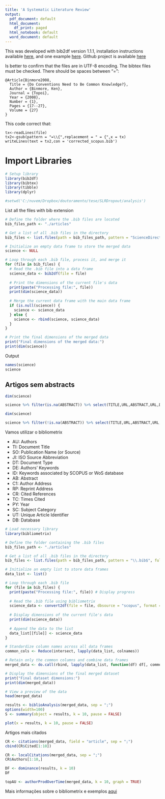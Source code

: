 ---
title: 'A Systematic Literature Review'
output:
  pdf_document: default
  html_document:
    df_print: paged
  html_notebook: default
  word_document: default
---
This was developed with bib2df version 1.1.1, installation instructions available [here][1], 
and one example [here][2]. Github project is available [here][3]

[1]: https://docs.ropensci.org/bib2df/
[2]: https://docs.ropensci.org/bib2df/articles/bib2df.html
[3]: https://github.com/ropensci/bib2df

Is better to confirm that the files are in UTF-8 encoding. 
The bibtex files must be checked. There should be spaces between "=":
```
@Article{Binmore2008,
  Title = {Do Conventions Need to Be Common Knowledge?},
  Author = {Binmore, Ken},
  Journal = {Topoi},
  Year = {2008},
  Number = {1},
  Pages = {17--27},
  Volume = {27}
}
```
This code correct that:
```
tx<-readLines(file)
tx2<-gsub(pattern = "=\\{",replacement = " = {",x = tx)
writeLines(text = tx2,con = 'corrected_scopus.bib')

```

# Import Libraries

```{r message=FALSE, warning=FALSE}
# Setup library
library(bib2df)
library(bibtex)
library(tibble)
library(dplyr)

#setwd('C:/nuvem/Dropbox/doutoramento/tese/SLRDropout/analysis')
```

List all the files with bib extension
```{r}
# Define the folder where the .bib files are located
bib_files_path <- "./articles"

# Get a list of all .bib files in the directory
bib_files <- list.files(path = bib_files_path, pattern = "ScienceDirect.*\\.bib$", full.names = TRUE)

# Initialize an empty data frame to store the merged data
science <- NULL

# Loop through each .bib file, process it, and merge it
for (file in bib_files) {
  # Read the .bib file into a data frame
  science_data <- bib2df(file = file)
  
  # Print the dimensions of the current file's data
  print(paste("Processing file:", file))
  print(dim(science_data))
  
  # Merge the current data frame with the main data frame
  if (is.null(science)) {
    science <- science_data
  } else {
    science <- rbind(science, science_data)
  }
}

# Print the final dimensions of the merged data
print("Final dimensions of the merged data:")
print(dim(science))
```
Output
```{r}
names(science)
science
```

## Artigos sem abstracts

```{r}
dim(science)

science %>% filter(is.na(ABSTRACT)) %>% select(TITLE,URL,ABSTRACT,URL,DOI)

```

```{r}
dim(science)

science %>% filter(!is.na(ABSTRACT)) %>% select(TITLE,URL,ABSTRACT,URL,DOI)

```

Vamos utilizar o bibliometrix

* AU: Authors
* TI: Document Title
* SO: Publication Name (or Source)
* JI: ISO Source Abbreviation
* DT: Document Type
* DE: Authors' Keywords
* ID: Keywords associated by SCOPUS or WoS database
* AB: Abstract
* C1: Author Address
* RP: Reprint Address
* CR: Cited References
* TC: Times Cited
* PY: Year
* SC: Subject Category
* UT: Unique Article Identifier
* DB: Database


```{r}
# Load necessary library
library(bibliometrix)

# Define the folder containing the .bib files
bib_files_path <- "./articles"

# Get a list of all .bib files in the directory
bib_files <- list.files(path = bib_files_path, pattern = "\\.bib$", full.names = TRUE)

# Initialize an empty list to store data frames
data_list <- list()

# Loop through each .bib file
for (file in bib_files) {
  print(paste("Processing file:", file)) # Display progress
  
  # Read the .bib file using bibliometrix
  science_data <- convert2df(file = file, dbsource = "scopus", format = "bibtex")
  
  # Display dimensions of the current file's data
  print(dim(science_data))
  
  # Append the data to the list
  data_list[[file]] <- science_data
}

# Standardize column names across all data frames
common_cols <- Reduce(intersect, lapply(data_list, colnames))

# Retain only the common columns and combine data frames
merged_data <- do.call(rbind, lapply(data_list, function(df) df[, common_cols]))

# Display the dimensions of the final merged dataset
print("Final dataset dimensions:")
print(dim(merged_data))

# View a preview of the data
head(merged_data)

```


```{r}
results <- biblioAnalysis(merged_data, sep = ";")
options(width=100)
S <- summary(object = results, k = 10, pause = FALSE)
```

```{r}
plot(x = results, k = 10, pause = FALSE)
```


Artigos mais citados
```{r}
CR <- citations(merged_data, field = "article", sep = ";")
cbind(CR$Cited[1:10])
```

```{r}
CR <- localCitations(merged_data, sep = ";")
CR$Authors[1:10,]
```

```{r}
DF <- dominance(results, k = 10)
DF
```


```{r}
topAU <- authorProdOverTime(merged_data, k = 10, graph = TRUE)
```

Mais informações sobre o bibliometrix e exemplos [aqui](https://www.bibliometrix.org/vignettes/Introduction_to_bibliometrix.html)
